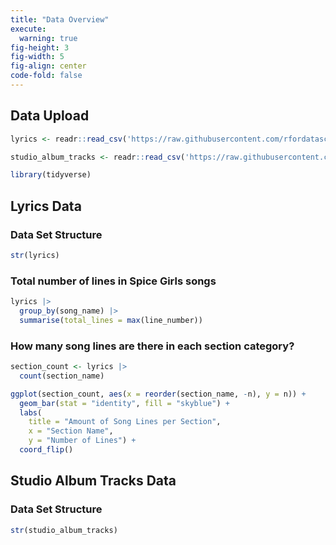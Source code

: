 ```yaml
---
title: "Data Overview"
execute: 
  warning: true
fig-height: 3
fig-width: 5
fig-align: center
code-fold: false
---
```


## Data Upload

```r
lyrics <- readr::read_csv('https://raw.githubusercontent.com/rfordatascience/tidytuesday/master/data/2021/2021-12-14/lyrics.csv')

studio_album_tracks <- readr::read_csv('https://raw.githubusercontent.com/rfordatascience/tidytuesday/master/data/2021/2021-12-14/studio_album_tracks.csv')

library(tidyverse)
```

## Lyrics Data

### Data Set Structure
```r
str(lyrics)
```

### Total number of lines in Spice Girls songs
```r
lyrics |>
  group_by(song_name) |>
  summarise(total_lines = max(line_number))
```


### How many song lines are there in each section category? 
```r
section_count <- lyrics |>
  count(section_name)

ggplot(section_count, aes(x = reorder(section_name, -n), y = n)) +
  geom_bar(stat = "identity", fill = "skyblue") +
  labs(
    title = "Amount of Song Lines per Section",
    x = "Section Name",
    y = "Number of Lines") +
  coord_flip()
```


## Studio Album Tracks Data

### Data Set Structure

```r
str(studio_album_tracks)
```

### 
